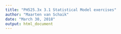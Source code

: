 ```yaml
---
title: "PH525.3x 3.1 Statistical Model exercises"
author: "Maarten van Schaik"
date: "March 30, 2018"
output: html_document
---
```


